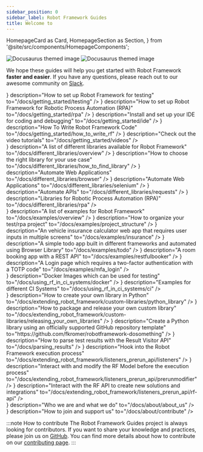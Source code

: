 ---
sidebar_position: 0
sidebar_label: Robot Framework Guides
title: Welcome to
---
  HomepageCard as Card,
  HomepageSection as Section,
} from '@site/src/components/HomepageComponents';


![Docusaurus themed image](/img/rf_guides_light.svg#gh-light-mode-only)
![Docusaurus themed image](/img/rf_guides_dark.svg#gh-dark-mode-only)

We hope these guides will help you get started with Robot Framework **faster and easier**.
If you have any questions, please reach out to our awesome community on [Slack](https://slack.robotframework.org/).

 <Section title="Getting Started" description="Set up your machine to use Robot Framework">
            <Card
              title="Test Automation"
              icon={<BugIcon/>}
              description="How to set up Robot Framework for testing"
              to="/docs/getting_started/testing"
            />
            <Card
              title="RPA"
              icon={<BotIcon/>}
              description="How to set up Robot Framework for Robotic Process Automation (RPA)"
              to="/docs/getting_started/rpa"
            />
            <Card
              title="IDE"
              icon={<Code2Icon/>}
              description="Install and set up your IDE for coding and debugging"
              to="/docs/getting_started/ide"
            />
            <Card
              title="Your First Code"
              icon={<Code2Icon/>}
              description="How To Write Robot Framework Code"
              to="/docs/getting_started/how_to_write_rf"
            />
            <Card
              title="Videos"
              icon={<VideoIcon/>}
              description="Check out the video tutorials"
              to="/docs/getting_started/videos"
            />
          </Section>

 <Section title="Libraries" description="Steering and Automating different technologies">
              <Card
              title="Library Overview"
              icon={<ListIcon/>}
              description="A list of different libraries available for Robot Framework"
              to="/docs/different_libraries/overview"
            />
             <Card
              title="Which Library?"
              icon={<HelpCircleIcon/>}
              description="How to choose the right library for your use case"
              to="/docs/different_libraries/how_to_find_library"
            />
            <Card
              title="Browser Library"
              icon={<MonitorIcon/>}
              description="Automate Web Applications"
              to="/docs/different_libraries/browser"
            />
            <Card
              title="Selenium Library"
              icon={<MonitorIcon/>}
              description="Automate Web Applications"
              to="/docs/different_libraries/selenium"
            />
            <Card
              title="Requests Library"
              icon={<ArrowUpDownIcon/>}
              description="Automate APIs"
              to="/docs/different_libraries/requests"
            />
            <Card
              title="RPA"
              icon={<BotIcon/>}
              description="Libraries for Robotic Process Automation (RPA)"
              to="/docs/different_libraries/rpa"
            />
          </Section>

 <Section title="Examples" description="Examples which show how to use Robot Framework and its Libraries">
            <Card
              title="Examples Overview"
              icon={<ListIcon/>}
              description="A list of examples for Robot Framework"
              to="/docs/examples/overview"
            />
            <Card
              title="Project Structure"
              icon={<FolderTreeIcon/>}
              description="How to organize your test/rpa project"
              to="/docs/examples/project_structure"
            />
            <Card
              title="Vehicle Insurance Application"
              icon={<CarIcon/>}
              description="An vehicle insurance calculator web app that requires user inputs in multiple screens"
              to="/docs/examples/insurance"
            />
            <Card
              title="ToDo App"
              icon={<ListChecksIcon/>}
              description="A simple todo app built in different frameworks and automated using Browser Library"
              to="/docs/examples/todo"
            />
            <Card
              title="Restful Booker"
              icon={<BedIcon/>}
              description="A room booking app with a REST API"
              to="/docs/examples/restfulbooker"
            />
            <Card
              title="MFA Login"
              icon={<LoginIcon/>}
              description="A Login page which requires a two-factor authentication with a TOTP code"
              to="/docs/examples/mfa_login"
            />
          </Section>

<Section title="Docker and CI" description="How to run Robot Framework in Containers and in CI Systems">
            <Card
              title="Docker Images"
              icon={<PackageIcon/>}
              description="Docker Images which can be used for testing"
              to="/docs/using_rf_in_ci_systems/docker"
            />
            <Card
              title="CI Systems"
              icon={<ToyBrickIcon/>}
              description="Examples for different CI Systems"
              to="/docs/using_rf_in_ci_systems/ci"
            />
          </Section>

  <Section title="Custom Libraries and APIs" description="How to extend Robot Framwork and unleash its full potential via the API">
            <Card
              title="Python Library"
              icon={<FileCodeIcon/>}
              description="How to create your own library in Python"
              to="/docs/extending_robot_framework/custom-libraries/python_library"
            />
            <Card
              title="Package and Release a Library"
              icon={<RocketIcon/>}
              description="How to package and release your own custom library"
              to="/docs/extending_robot_framework/custom-libraries/releasing_your_own_libraries"
            />
            <Card
              title="Python Library Template"
              icon={<CopyIcon/>}
              description="Create a Python library using an officially supported GitHub repository template"
              to="https://github.com/fkromer/robotframework-dosomething"
            />
            <Card
              title="Parse Test Results"
              icon={<MicroscopeIcon/>}
              description="How to parse test results with the Result Visitor API"
              to="/docs/parsing_results"
            />
             <Card
              title="Listeners"
              icon={<EarIcon/>}
              description="Hook into the Robot Framework execution process"
              to="/docs/extending_robot_framework/listeners_prerun_api/listeners"
            />
            <Card
              title="PrerunModifiers"
              icon={<ListStartIcon/>}
              description="Interact with and modify the RF Model before the execution process"
              to="/docs/extending_robot_framework/listeners_prerun_api/prerunmodifier"
            />
            <Card
              title="API"
              icon={<ComponentIcon/>}
              description="Interact with the RF API to create new solutions and integrations"
              to="/docs/extending_robot_framework/listeners_prerun_api/rf-api"
            />
          </Section>

 <Section title="About Robot Framework Guides" description="Something about us and how to support the project">
            <Card
              title="About Us"
              icon={<UsersIcon/>}
              description="Who we are and what we do"
              to="/docs/about/about_us"
            />
            <Card
              title="Contribute"
              icon={<HeartHandshakeIcon/>}
              description="How to join and support us"
              to="/docs/about/contribute"
            />
          </Section>



:::note How to contribute
The Robot Framework Guides project is always looking for contributors.
If you want to share your knowledge and practices, please join us on [GitHub](https://github.com/MarketSquare/robotframeworkguides).
You can find more details about how to contribute on our [contributing page](/docs/about/contribute).
:::

